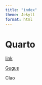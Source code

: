 ```yaml
---
title: "index"
theme: Jekyll
format: html
---
```


# Quarto

[link](FirstQuartoFile.html)

[Gugus](GugusTrilogyFile.qmd)

CIao
